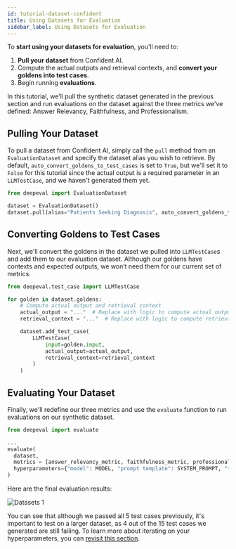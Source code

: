 ```yaml
---
id: tutorial-dataset-confident
title: Using Datasets for Evaluation
sidebar_label: Using Datasets for Evaluation
---
```


To **start using your datasets for evaluation**, you’ll need to:

1. **Pull your dataset** from Confident AI.
2. Compute the actual outputs and retrieval contexts, and **convert your goldens into test cases**.
3. Begin running **evaluations**.

In this tutorial, we’ll pull the synthetic dataset generated in the previous section and run evaluations on the dataset against the three metrics we’ve defined: Answer Relevancy, Faithfulness, and Professionalism.

## Pulling Your Dataset

To pull a dataset from Confident AI, simply call the `pull` method from an `EvaluationDataset` and specify the dataset alias you wish to retrieve. By default, `auto_convert_goldens_to_test_cases` is set to `True`, but we'll set it to `False` for this tutorial since the actual output is a required parameter in an `LLMTestCase`, and we haven't generated them yet.

```python
from deepeval import EvaluationDataset

dataset = EvaluationDataset()
dataset.pull(alias="Patients Seeking Diagnosis", auto_convert_goldens_to_test_cases=False)
```

## Converting Goldens to Test Cases

Next, we'll convert the goldens in the dataset we pulled into `LLMTestCase`s and add them to our evaluation dataset. Although our goldens have contexts and expected outputs, we won’t need them for our current set of metrics.

```python
from deepeval.test_case import LLMTestCase

for golden in dataset.goldens:
    # Compute actual output and retrieval context
    actual_output = "..."  # Replace with logic to compute actual output
    retrieval_context = "..."  # Replace with logic to compute retrieval context

    dataset.add_test_case(
        LLMTestCase(
            input=golden.input,
            actual_output=actual_output,
            retrieval_context=retrieval_context
        )
    )
```

## Evaluating Your Dataset

Finally, we'll redefine our three metrics and use the `evaluate` function to run evaluations on our synthetic dataset.

```python
from deepeval import evaluate

...
evaluate(
  dataset,
  metrics = [answer_relevancy_metric, faithfulness_metric, professionalism_metric],
  hyperparameters={"model": MODEL, "prompt template": SYSTEM_PROMPT, "temperature": TEMPERATRE}
)
```

Here are the final evaluation results:

<div
  style={{
    display: "flex",
    alignItems: "center",
    justifyContent: "center",
  }}
>
  <img
    src="https://confident-bucket.s3.amazonaws.com/tutorial_datasets_07.png"
    alt="Datasets 1"
    style={{
      height: "auto",
      maxHeight: "800px",
      marginBottom: "20px",
    }}
  />
</div>

You can see that although we passed all 5 test cases previously, it's important to test on a larger dataset, as 4 out of the 15 test cases we generated are still failing. To learn more about iterating on your hyperparameters, you can [revisit this section](tutorial-evaluations-hyperparameters).
